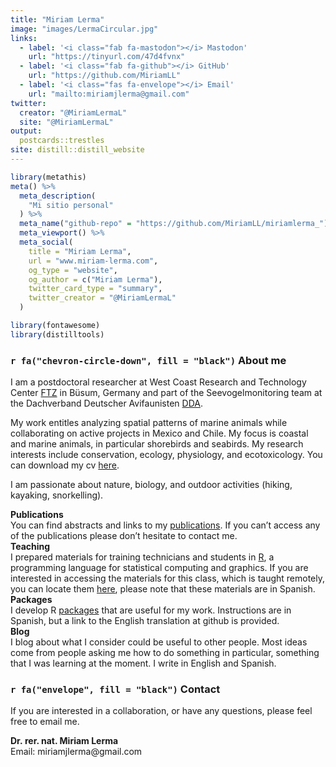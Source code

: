 ```yaml
---
title: "Miriam Lerma"
image: "images/LermaCircular.jpg"
links:
  - label: '<i class="fab fa-mastodon"></i> Mastodon'
    url: "https://tinyurl.com/47d4fvnx"
  - label: '<i class="fab fa-github"></i> GitHub'
    url: "https://github.com/MiriamLL"
  - label: '<i class="fas fa-envelope"></i> Email'
    url: "mailto:miriamjlerma@gmail.com"
twitter:
  creator: "@MiriamLermaL"
  site: "@MiriamLermaL"
output:
  postcards::trestles
site: distill::distill_website
---
```


```r
library(metathis)
meta() %>%
  meta_description(
    "Mi sitio personal"
  ) %>%
  meta_name("github-repo" = "https://github.com/MiriamLL/miriamlerma_") %>%
  meta_viewport() %>%
  meta_social(
    title = "Miriam Lerma",
    url = "www.miriam-lerma.com",
    og_type = "website",
    og_author = c("Miriam Lerma"),
    twitter_card_type = "summary",
    twitter_creator = "@MiriamLermaL"
  )
```

```r
library(fontawesome)
library(distilltools)
```

### `r fa("chevron-circle-down", fill = "black")` About  me

I am a postdoctoral researcher at West Coast Research and Technology Center [FTZ](https://www.ftz.uni-kiel.de/de) in Büsum, Germany and part of the Seevogelmonitoring team at the Dachverband Deutscher Avifaunisten [DDA](https://www.dda-web.de/). 

My work entitles analyzing spatial patterns of marine animals while collaborating on active projects in Mexico and Chile. My focus is coastal and marine animals, in particular shorebirds and seabirds. My research interests include conservation, ecology, physiology, and ecotoxicology. You can download my cv [here](https://raw.githubusercontent.com/MiriamLL/Curriculum/master/CV/CV-Lerma.pdf). 

I am passionate about nature, biology, and outdoor activities (hiking, kayaking, snorkelling).   
  
**Publications**  
You can find abstracts and links to my [publications](https://www.miriam-lerma.com/publications.html). If you can't access any of the publications please don't hesitate to contact me.
<br>
**Teaching**  
I prepared materials for training technicians and students in [R](https://www.r-project.org/about.html), a programming language for statistical computing and graphics. If you are interested in accessing the materials for this class, which is taught remotely, you can locate them [here](https://www.miriam-lerma.com/materiales.html), please note that these materials are in Spanish. 
<br>
**Packages**  
I develop R [packages](https://www.miriam-lerma.com/projects.html) that are useful for my work. Instructions are in Spanish, but a link to the English translation at github is provided. 
<br>
**Blog**  
I blog about what I consider could be useful to other people. Most ideas come from people asking me how to do something in particular, something that I was learning at the moment. I write in English and Spanish. 
<br>

### `r fa("envelope", fill = "black")` Contact

If you are interested in a collaboration, or have any questions, please feel free to email me. 

**Dr. rer. nat. Miriam Lerma** <br>
Email: miriamjlerma@gmail.com